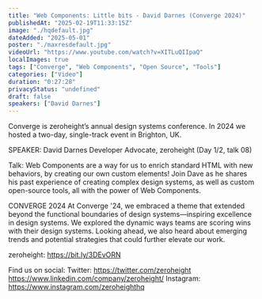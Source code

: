 ```yaml
---
title: "Web Components: Little bits - David Darnes (Converge 2024)"
publishedAt: "2025-02-19T11:33:15Z"
image: "./hqdefault.jpg"
dateAdded: "2025-05-01"
poster: "./maxresdefault.jpg"
videoUrl: "https://www.youtube.com/watch?v=XITLuQIIpaQ"
localImages: true
tags: ["Converge", "Web Components", "Open Source", "Tools"]
categories: ["Video"]
duration: "0:27:28"
privacyStatus: "undefined"
draft: false
speakers: ["David Darnes"]
---
```

Converge is zeroheight’s annual design systems conference. In 2024 we hosted a two-day, single-track event in Brighton, UK. 

SPEAKER: 
David Darnes
Developer Advocate, zeroheight
(Day 1/2, talk 08)

Talk: 
Web Components are a way for us to enrich standard HTML with new behaviors, by creating our own custom elements! Join Dave as he shares his past experience of creating complex design systems, as well as custom open-source tools, all with the power of Web Components. 

CONVERGE 2024
At Converge '24, we embraced a theme that extended beyond the functional boundaries of design systems—inspiring excellence in design systems. We explored the dynamic ways teams are scoring wins with their design systems. Looking ahead, we also heard about emerging trends and potential strategies that could further elevate our work.

zeroheight: https://bit.ly/3DEvORN

Find us on social:
Twitter: https://twitter.com/zeroheight
https://www.linkedin.com/company/zeroheight/
Instagram: https://www.instagram.com/zeroheighthq
